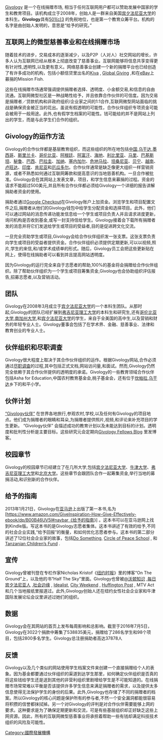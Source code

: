 {{多個問題|
{{Orphan|time=2016-12-17T10:07:10+00:00}}
{{unreferenced|time=2016-08-01T01:07:48+00:00}}
{{Advert|time=2016-08-05T12:16:52+00:00}}
}}
[http://www.givology.org/ Givology] {{Wayback|url=http://www.givology.org/ |date=20210107035128 }}是一个在线捐赠市场, 相当于任何互联网用户都可以赞助发展中国家的学生和教育项目。该机构成立于2008年，创始人是一群来自美国[[宾夕法尼亚大学|宾夕法尼亚大学]]的本科生。'''Givology'''具有[https://en.wikipedia.org/wiki/501(c)_organization#501.28c.29.283.29 501(c)3] {{Wayback|url=https://en.wikipedia.org/wiki/501(c)_organization#501.28c.29.283.29 |date=20210201080042 }}的免税地位，也是第一个教育众筹平台。机构的名字是由创始人发明的，意思是“给予的研究。”

== 互联网上的微型慈善事业和在线捐赠市场 ==

随着技术的进步，交易成本的逐渐减少，以及P2P（人对人）社交网站的增长，许多人认为互联网已经从根本上彻底改变了慈善事业。互联网能够将信息共享变得更有针对性,透明性,以及更有意义。网络慈善事业创建一个新的捐赠平台也已经创造了有许多成功的机构，包括小额信贷里出名的[https://www.kiva.org/ Kiva] {{Wayback|url=https://www.kiva.org/ |date=20210205054146 }}, [https://www.globalgiving.org/ Global Giving] {{Wayback|url=https://www.globalgiving.org/ |date=20210201160609 }},和在[http://www.ebay.com/ eBay]{{Wayback|url=http://www.ebay.com/ |date=20071122224308 }}上募捐的Mission Fish.

这些在线捐赠市场通常强调提供捐赠者选择、透明度、小金额交易,和信息的自由流通。互联网微型社区是一种战略性给予，并且依靠合作伙伴的可信度。因为交易是捐赠者／贷款机构和非政府组织/企业家之间的1:1合作,互联网微型网站面临的挑战是确保资金被正当的花出。虽说有假透明的可能性，合作伙伴组织专项资金可能会被用于一般用途。此外,也有假学生档案的可能性。钱可能给的并不是网站上列出的学生，而是与此学生们合作的组织。

== Givology的运作方法 ==

Givology的合作伙伴都是基层教育组织，而这些组织的所在地包括[[中国|中国]],[[乌干达|乌干达]],[[墨西哥|墨西哥]]、[[斯里兰卡|斯里兰卡]]、[[哥伦比亚|哥伦比亚]]、[[阿根廷|阿根廷]]、[[阿富汗|阿富汗]]、[[海地|海地]]、[[利比里亚|利比里亚]]、[[马里|马里]]、[[巴基斯坦|巴基斯坦]]、[[秘鲁|秘鲁]]、[[巴西|巴西]]、[[巴拉圭|巴拉圭]]、[[加纳|加纳]]、[[塞内加尔|塞内加尔]]、[[危地马拉|危地马拉]]、[[坦桑尼亚|坦桑尼亚]]、[[贝宁|贝宁]]、[[越南|越南]]、[[卢旺达|卢旺达]]、[[印度|印度]]、[[肯尼亚|肯尼亚]]和[[厄瓜多尔|厄瓜多尔]]。合作伙伴通常是缺乏像更大组织一样营销资源，或者不熟悉如何通过互联网筹款和提高意识的当地慈善机构。一旦合作被批准。Givology会在其网站上发表文章，项目，和学生信息来募捐的过程。资金的请求不能超过500美元,并且所有合作伙伴都必须给Givology一个详细的报告讲解捐助者资金的使用。

捐助者通过[[Google_Checkout|Google Checkout]]在Givology账户上加资金。浏览学生和项目配置文件之后,捐赠者从他们的Givology钱包中给学生分配资金和选择项目。此外，他们可以通过网站的消息传递功能发信息给一个学生或项目负责人并且请求进度更新，询问机构是否收到基金,或写一封支持信给学生。Givology接着会下载所有捐赠者发的消息并将它们发送给学生或项目的受益者,目的是促进跨文化交流。

一旦完全资助学生或项目,Givology会给合作伙伴组织发一张支票。这张支票负责向学生或项目的受益者提供资金。合作伙伴组织必须提供定期更新,可以以视频,照片,学生的来信,和/或学术成绩单的形式。随后，Givology员工会把这些更新贴在网上，使得在线捐助者可以看到并且提高网站透明度。

因为Givology的运行完全来自于志愿者的帮助,100%的基金将会捐赠给合作伙伴组织。除了帮助伙伴组织为一个学生或项目筹集资金,Givology也会协助组织评估报告,招募志愿者,以及营销活动。

== 团队 ==

Givology在2008年3月成立于[[宾夕法尼亚大学|宾夕法尼亚大学]]的一个本科生团队。从那时起,Givology的团队已经扩展到[[弗吉尼亚理工大学|弗吉尼亚理工大学]]的本科生和研究生,还有[[哥伦比亚大学|哥伦比亚大学]],[[南加州大学|南加州大学]],和[[宾夕法尼亚大学|宾夕法尼亚大学]]的学生，来自于全美国的高中生,以及营销和财务的年轻专业人士。Givology董事会包括了在学术界、金融、慈善事业、法律和教育创业的专业人士。

== 伙伴组织和尽职调查 ==

Givology很大程度上取决于其合作伙伴组织的运作。根据Givology网站,合作必须通过[[尽职调查|尽职调查]]的过程,其中包括正式文档,网站访问量,和面试。然而,Givology仍然完全依赖于其合作伙伴提供的透明度的承诺。Givology的一些教育领域合作伙伴包括Asha for Education,中国农村教育基金会,桃子基金会，还有位于[[坎帕拉|坎帕拉]],[[乌干达|乌干达]]乡下的和平小学。

== 伙伴计划 ==

[http://www.givology.org/get-involved/fellowships/ “Givology伙伴“] {{Wayback|url=http://www.givology.org/get-involved/fellowships/ |date=20200921055435 }}在世界各地旅行,参观农村,学校,以及任何有Givology的项目地点。他们成为捐赠者的眼睛和耳朵,为捐赠者提供照片,视频,和评论来补充项目的学生更新。 “Givology伙伴” 会描述成功的教育计划以及未能达到目标的计划。透明度和批判性分析是主要目标。这些研究元会定期向[http://www.givology.org/notesfromthefield/ Givology Fellows Blog] {{Wayback|url=http://www.givology.org/notesfromthefield/ |date=20201028114037 }}里发博客。

== 校园章节 ==

Givology的校园章节已经建立了在几所大学,包括[[宾夕法尼亚大学|宾夕法尼亚大学]]、[[牛津大学|牛津大学]]、[[弗吉尼亚理工大学|弗吉尼亚理工大学]]和[[北京大学|北京大学]]。这些章节会跟团队合作一起筹集资金,举行当地的募捐活动,和识别新的合作伙伴。

== 给予的指南 ==

2013年1月21日，Givology在[[亞馬遜公司|亚马逊]]上出版了第一本书,名为[https://www.amazon.com/GiveInspiration-How-Give-Effectively-ebook/dp/B00B46UV5I#navbar《给予的指南》] {{Wayback|url=https://www.amazon.com/GiveInspiration-How-Give-Effectively-ebook/dp/B00B46UV5I#navbar |date=20180927155433 }}。这本书可以在亚马逊网上找到Kindle版。写这本书的是Givology志愿者集体。这本书讲述了有效的给予,不同的社会企业实践,“给予回报”的衡量，和如何优化志愿者参与。这本书的第二部分讲述了12位社会企业家的故事，包括[https://www.dosomething.org/us Do Something]{{Wayback|url=https://www.dosomething.org/us |date=20170329032314 }}, [http://www.circleofpeaceschool.org/ Circle of Peace School] {{Wayback|url=http://www.circleofpeaceschool.org/ |date=20181121121333 }}, 和[http://www.tanzanianchildrensfund.org/ Tanzanian Children’s Fund] {{Wayback|url=http://www.tanzanianchildrensfund.org/ |date=20201112020336 }}.

== 宣传 ==

Givology曾被刊登在专栏作家Nicholas Kristof《[[纽约时报|纽约时报]]》里的博客“On The Ground”上，以及他的书“Half The Sky”里面。Givology也曾被[http://knowledge.wharton.upenn.edu/article/givology-using-social-networks-to-connect-education-with-the-developing-world/ @沃顿知识] {{Wayback|url=http://knowledge.wharton.upenn.edu/article/givology-using-social-networks-to-connect-education-with-the-developing-world/ |date=20200928151133 }},[https://en.wikipedia.org/wiki/The_Daily_Pennsylvanian 每日宾夕法尼亚人] {{Wayback|url=https://en.wikipedia.org/wiki/The_Daily_Pennsylvanian |date=20201204185325 }},[http://the-social-edge.com/ 社会边缘] {{Wayback|url=http://the-social-edge.com/ |date=20201106164217 }}, [http://www.idealist.org/ Idealist]{{Wayback|url=http://www.idealist.org/ |date=20170325094549 }}, [https://en.wikipedia.org/wiki/City_Weekend City Weekend] {{Wayback|url=https://en.wikipedia.org/wiki/City_Weekend |date=20201106232803 }}, [https://en.wikipedia.org/wiki/The_Huffington_Post Huffington Post] {{Wayback|url=https://en.wikipedia.org/wiki/The_Huffington_Post |date=20210201164402 }}, MTV Act和几个当地报纸里报道过。此外,Givology创始人还在纽约女性社会企业家和牛津国际发展论坛会议里讲述过她们的组织。

== 数据 ==

Givology会在其网站的首页上发布每周影响和总影响。截至于2016年7月5日，Givology在3022个捐款中筹集了538835美元，捐赠给了286名学生和98个项目，包括2800多名学生。Givology总注册捐助者高达37878人

== 反馈 ==
Givology以及几个类似的网站使用学生档案文件来创建一个直接捐赠给个人的表象。因为基金都要通过伙伴组织的渠道到达学生那里，如何确定伙伴组织是否真的将这些钱给学生还是送到其他的非营利组织里剧增给学生是不可能知道的。在线捐赠市场常常难以平衡是否该提供许多学生信息来满足捐赠者的需求，以及提供太多信息使得无法保护学生的身份的后果。此外,Givology也存储了不同的捐赠者的档案。所以Givology的核心问题是保护所有的参与者,不然一个安全漏洞都能很容易将积攒的信誉都抹拭掉。另一个对Givology的评判是对合作伙伴需要能够上网的要求。这种要求是为了确保定期更新和交流，可是有些基层组织却正好缺乏这些上网资源。因此，所有的互联网微型慈善事业将承担着帮助一些有钱却满足科技技术组织的风险及可能性。

[[Category:國際發展機構|Category:國際發展機構]]